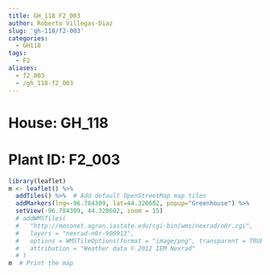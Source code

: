```yaml
---
title: GH_118 F2_003
author: Roberto Villegas-Diaz
slug: 'gh-118/f2-003'
categories:
  - GH118
tags:
  - F2
aliases:
  - f2_003
  - /gh_118-f2_003
---
```


# **House**: GH_118
# **Plant ID**: F2_003

```r
library(leaflet)
m <- leaflet() %>%
  addTiles() %>%  # Add default OpenStreetMap map tiles
  addMarkers(lng=-96.784309, lat=44.320602, popup="Greenhouse") %>%
  setView(-96.784309, 44.320602, zoom = 15)
  # addWMSTiles(
  #   "http://mesonet.agron.iastate.edu/cgi-bin/wms/nexrad/n0r.cgi",
  #   layers = "nexrad-n0r-900913",
  #   options = WMSTileOptions(format = "image/png", transparent = TRUE),
  #   attribution = "Weather data © 2012 IEM Nexrad"
  # )
m  # Print the map
```